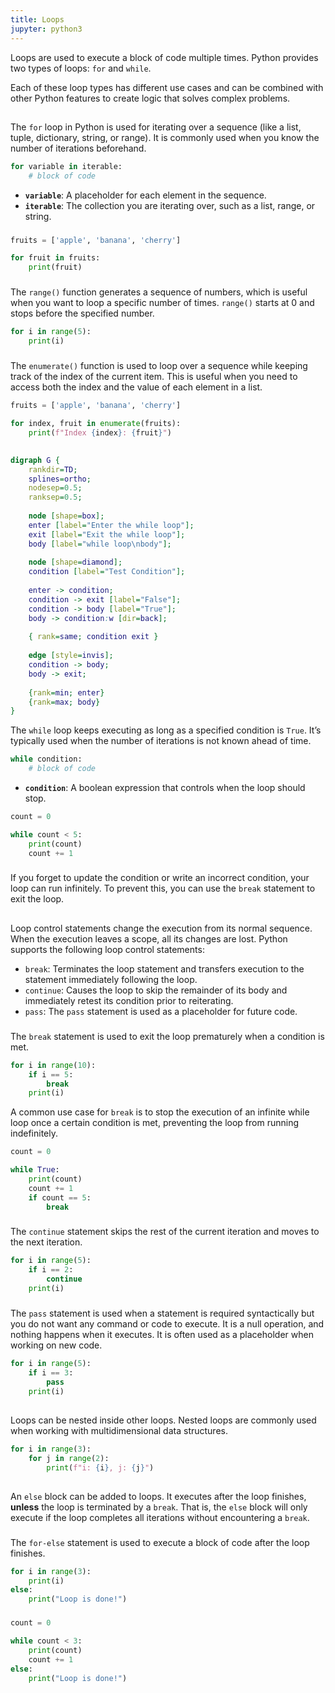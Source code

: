 ```yaml
---
title: Loops
jupyter: python3
---
```





::: {.notes}

Loops are used to execute a block of code multiple times. Python provides two types of loops: `for` and `while`.

Each of these loop types has different use cases and can be combined with other Python features to create logic that solves complex problems.

:::

## {data-menu-title="for Loop"}

The `for` loop in Python is used for iterating over a sequence (like a list, tuple, dictionary, string, or range). It is commonly used when you know the number of iterations beforehand.

```python
for variable in iterable:
    # block of code
```

- **`variable`**: A placeholder for each element in the sequence.
- **`iterable`**: The collection you are iterating over, such as a list, range, or string.

::: {.notes}
:::


### {data-menu-title="list Iteration"}


```python
fruits = ['apple', 'banana', 'cherry']

for fruit in fruits:
    print(fruit)
```

::: {.notes}
:::


### {data-menu-title="range() Iteration"}

The `range()` function generates a sequence of numbers, which is useful when you want to loop a specific number of times.  `range()` starts at 0 and stops before the specified number.

```python
for i in range(5):
    print(i)
```

::: {.notes}
:::


### {data-menu-title="Looping with enumerate()"}

The `enumerate()` function is used to loop over a sequence while keeping track of the index of the current item. This is useful when you need to access both the index and the value of each element in a list.

```python
fruits = ['apple', 'banana', 'cherry']

for index, fruit in enumerate(fruits):
    print(f"Index {index}: {fruit}")
```

::: {.notes}
:::


## {data-menu-title="while Loop"}


```dot
digraph G {
    rankdir=TD;
    splines=ortho;
    nodesep=0.5;
    ranksep=0.5;
    
    node [shape=box];
    enter [label="Enter the while loop"];
    exit [label="Exit the while loop"];
    body [label="while loop\nbody"];
    
    node [shape=diamond];
    condition [label="Test Condition"];
    
    enter -> condition;
    condition -> exit [label="False"];
    condition -> body [label="True"];
    body -> condition:w [dir=back];
    
    { rank=same; condition exit }
    
    edge [style=invis];
    condition -> body;
    body -> exit;
    
    {rank=min; enter}
    {rank=max; body}
}
```

The `while` loop keeps executing as long as a specified condition is `True`. It’s typically used when the number of iterations is not known ahead of time.

```python
while condition:
    # block of code
```

- **`condition`**: A boolean expression that controls when the loop should stop.

```python
count = 0

while count < 5:
    print(count)
    count += 1
```

::: {.notes}
:::


### {data-menu-title="Infinite `while` Loop with `break`"}

If you forget to update the condition or write an incorrect condition, your loop can run infinitely. To prevent this, you can use the `break` statement to exit the loop.


::: {.notes}
:::


## {data-menu-title="Loop Control Statements"}

Loop control statements change the execution from its normal sequence. When the execution leaves a scope, all its changes are lost. Python supports the following loop control statements:

- `break`: Terminates the loop statement and transfers execution to the statement immediately following the loop.
- `continue`: Causes the loop to skip the remainder of its body and immediately retest its condition prior to reiterating.
- `pass`: The `pass` statement is used as a placeholder for future code.

::: {.notes}
:::


### {data-menu-title="break"}

The `break` statement is used to exit the loop prematurely when a condition is met.

```python
for i in range(10):
    if i == 5:
        break
    print(i)
```

A common use case for `break` is to stop the execution of an infinite while loop once a certain condition is met, preventing the loop from running indefinitely.

```python
count = 0

while True:
    print(count)
    count += 1
    if count == 5:
        break
```

### {data-menu-title="continue"}
The `continue` statement skips the rest of the current iteration and moves to the next iteration.

```python
for i in range(5):
    if i == 2:
        continue
    print(i)
```

::: {.notes}
:::


### {data-menu-title="pass"}

The `pass` statement is used when a statement is required syntactically but you do not want any command or code to execute.  It is a null operation, and nothing happens when it executes.  It is often used as a placeholder when working on new code.

```python
for i in range(5):
    if i == 3:
        pass
    print(i)
```

::: {.notes}
:::


## {data-menu-title="Nested Loops"}
Loops can be nested inside other loops. Nested loops are commonly used when working with multidimensional data structures.

```python
for i in range(3):
    for j in range(2):
        print(f"i: {i}, j: {j}")
```

::: {.notes}
:::


## {data-menu-title="`else` with Loops"}

An `else` block can be added to loops. It executes after the loop finishes, **unless** the loop is terminated by a `break`.  That is, the `else` block will only execute if the loop completes all iterations without encountering a `break`.


::: {.notes}
:::


### {data-menu-title="`for-else`"}

The `for-else` statement is used to execute a block of code after the loop finishes. 

```python
for i in range(3):
    print(i)
else:
    print("Loop is done!")
```


::: {.notes}
:::


### {data-menu-title="``while-else`"}

```python
count = 0

while count < 3:
    print(count)
    count += 1
else:
    print("Loop is done!")
```

::: {.notes}
:::